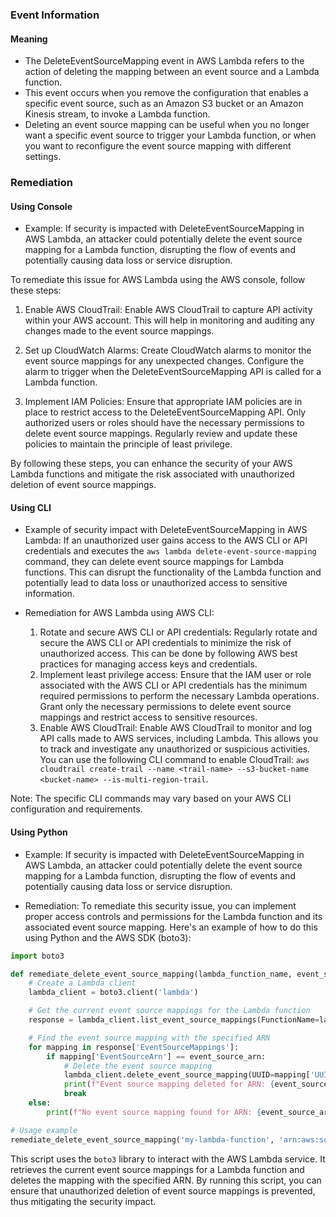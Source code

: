 
### Event Information

#### Meaning

- The DeleteEventSourceMapping event in AWS Lambda refers to the action of deleting the mapping between an event source and a Lambda function.
- This event occurs when you remove the configuration that enables a specific event source, such as an Amazon S3 bucket or an Amazon Kinesis stream, to invoke a Lambda function.
- Deleting an event source mapping can be useful when you no longer want a specific event source to trigger your Lambda function, or when you want to reconfigure the event source mapping with different settings.

### Remediation

#### Using Console

- Example: If security is impacted with DeleteEventSourceMapping in AWS Lambda, an attacker could potentially delete the event source mapping for a Lambda function, disrupting the flow of events and potentially causing data loss or service disruption.

To remediate this issue for AWS Lambda using the AWS console, follow these steps:

1. Enable AWS CloudTrail: Enable AWS CloudTrail to capture API activity within your AWS account. This will help in monitoring and auditing any changes made to the event source mappings.

2. Set up CloudWatch Alarms: Create CloudWatch alarms to monitor the event source mappings for any unexpected changes. Configure the alarm to trigger when the DeleteEventSourceMapping API is called for a Lambda function.

3. Implement IAM Policies: Ensure that appropriate IAM policies are in place to restrict access to the DeleteEventSourceMapping API. Only authorized users or roles should have the necessary permissions to delete event source mappings. Regularly review and update these policies to maintain the principle of least privilege.

By following these steps, you can enhance the security of your AWS Lambda functions and mitigate the risk associated with unauthorized deletion of event source mappings.

#### Using CLI

- Example of security impact with DeleteEventSourceMapping in AWS Lambda: If an unauthorized user gains access to the AWS CLI or API credentials and executes the `aws lambda delete-event-source-mapping` command, they can delete event source mappings for Lambda functions. This can disrupt the functionality of the Lambda function and potentially lead to data loss or unauthorized access to sensitive information.

- Remediation for AWS Lambda using AWS CLI:
  1. Rotate and secure AWS CLI or API credentials: Regularly rotate and secure the AWS CLI or API credentials to minimize the risk of unauthorized access. This can be done by following AWS best practices for managing access keys and credentials.
  2. Implement least privilege access: Ensure that the IAM user or role associated with the AWS CLI or API credentials has the minimum required permissions to perform the necessary Lambda operations. Grant only the necessary permissions to delete event source mappings and restrict access to sensitive resources.
  3. Enable AWS CloudTrail: Enable AWS CloudTrail to monitor and log API calls made to AWS services, including Lambda. This allows you to track and investigate any unauthorized or suspicious activities. You can use the following CLI command to enable CloudTrail: `aws cloudtrail create-trail --name <trail-name> --s3-bucket-name <bucket-name> --is-multi-region-trail`.

Note: The specific CLI commands may vary based on your AWS CLI configuration and requirements.

#### Using Python

- Example: If security is impacted with DeleteEventSourceMapping in AWS Lambda, an attacker could potentially delete the event source mapping for a Lambda function, disrupting the flow of events and potentially causing data loss or service disruption.

- Remediation: To remediate this security issue, you can implement proper access controls and permissions for the Lambda function and its associated event source mapping. Here's an example of how to do this using Python and the AWS SDK (boto3):

```python
import boto3

def remediate_delete_event_source_mapping(lambda_function_name, event_source_arn):
    # Create a Lambda client
    lambda_client = boto3.client('lambda')

    # Get the current event source mappings for the Lambda function
    response = lambda_client.list_event_source_mappings(FunctionName=lambda_function_name)

    # Find the event source mapping with the specified ARN
    for mapping in response['EventSourceMappings']:
        if mapping['EventSourceArn'] == event_source_arn:
            # Delete the event source mapping
            lambda_client.delete_event_source_mapping(UUID=mapping['UUID'])
            print(f"Event source mapping deleted for ARN: {event_source_arn}")
            break
    else:
        print(f"No event source mapping found for ARN: {event_source_arn}")

# Usage example
remediate_delete_event_source_mapping('my-lambda-function', 'arn:aws:sqs:us-west-2:123456789012:my-queue')
```

This script uses the `boto3` library to interact with the AWS Lambda service. It retrieves the current event source mappings for a Lambda function and deletes the mapping with the specified ARN. By running this script, you can ensure that unauthorized deletion of event source mappings is prevented, thus mitigating the security impact.


